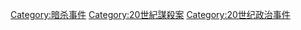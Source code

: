 [[Category:暗杀事件|Category:暗杀事件]]
[[Category:20世紀謀殺案|Category:20世紀謀殺案]]
[[Category:20世纪政治事件|Category:20世纪政治事件]]